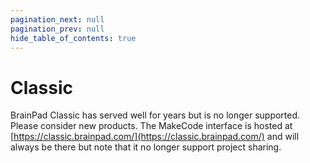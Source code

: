 ```yaml
---
pagination_next: null
pagination_prev: null
hide_table_of_contents: true
---
```



# Classic

BrainPad Classic has served well for years but is no longer supported. Please consider new products. The MakeCode interface is hosted at [https://classic.brainpad.com/](https://classic.brainpad.com/) and will always be there but note that it no longer support project sharing.
